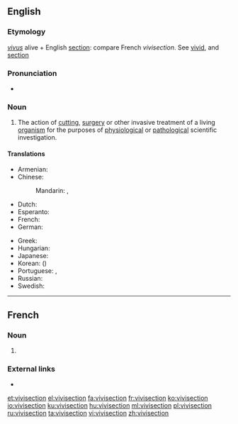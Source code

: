 ==English==
{{wikipedia}}

===Etymology===
{{etyl|la|en}} ''[[vivus]]'' alive + English [[section]]: compare French ''vivisection''. See [[vivid]], and [[section]]

===Pronunciation===
* {{a|UK}} {{IPA|/ˈvɪvɪsɛkʃən/|lang=en}}

===Noun===
{{en-noun}}

# The action of [[cutting]], [[surgery]] or other invasive treatment of a living [[organism]] for the purposes of [[physiology|physiological]] or [[pathology|pathological]] scientific investigation.

====Translations====
{{trans-top|The action of invasive treatment of a living organism for scientific investigation}}
* Armenian: {{t|hy|վիվիսեկցիոնիզմ}}
* Chinese:
*: Mandarin: {{t|cmn|活體解剖|sc=Hans}}, {{t|cmn|活体解剖|tr=huótǐ jiěpōu|sc=Hans}}
* Dutch: {{t|nl|vivisectie|f}}
* Esperanto: {{t|eo|vivisekcio}}
* French: {{t+|fr|vivisection|f}}
* German: {{t+|de|Vivisektion|f}}
{{trans-mid}}
* Greek: {{t+|el|ζωοτομία|f}}
* Hungarian: {{t|hu|elevenboncolás}}
* Japanese: {{t|ja|生体解剖|tr=せいたいかいぼう, seitaikaibō|sc=Jpan}}
* Korean: {{t|ko|생체 해부|sc=Kore}} ({{t|ko|生體解剖|sc=Kore}})
* Portuguese: {{t|pt|vivissecção|f}}, {{t|pt|vivisseção|f}}
* Russian: {{t+|ru|вивисе́кция|f}}
* Swedish: {{t+|sv|vivisektion|c}}
{{trans-bottom}}

----

==French==

===Noun===
{{fr-noun|f}}

# {{l|en|vivisection}}

===External links===
* {{R:TLFi}}

[[et:vivisection]]
[[el:vivisection]]
[[fa:vivisection]]
[[fr:vivisection]]
[[ko:vivisection]]
[[io:vivisection]]
[[ku:vivisection]]
[[hu:vivisection]]
[[ml:vivisection]]
[[pl:vivisection]]
[[ru:vivisection]]
[[ta:vivisection]]
[[vi:vivisection]]
[[zh:vivisection]]